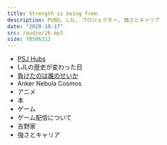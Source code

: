 ```yaml
---
title: Strength is being free.
description: PUBG, LJL, プロジェクター, 強さとキャリア
date: "2020-10-17"
src: /audio/26.mp3
size: 70506312
---
```


<MP3 src='/audio/26.mp3' />

- [PSJ Hubs](https://twitter.com/PUBGSCRIMJAPAN/status/1301134974158999552)
- LJLの歴史が変わった日
- [負けたのは誰のせいか](https://twitter.com/enty925/status/1302210496825753600)
- Anker Nebula Cosmos
- アニメ
- 本
- ゲーム
- ゲーム配信について
- 吉野家
- 強さとキャリア